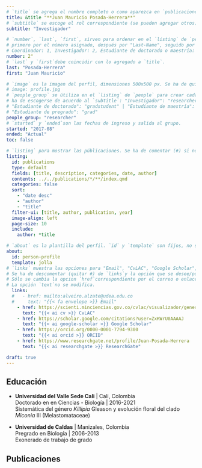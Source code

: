 ```yaml
---
# `title` se agrega el nombre completo o como aparezca en `publicaciones`.
title: &title "**Juan Mauricio Posada-Herrera**"
# `subtitle` se escoge el rol correspondiente (se pueden agregar otros), se eliminan los otros.
subtitle: "Investigador"

# `number`, `last`, `first`, sirven para ordenar en el `listing` de `people`.
# primero por el número asignado, después por "Last-Name", seguido por "First Name"
# Coordinador: 1, Investigador: 2, Estudiante de doctorado o maestría: 3, Estudiante de pregrado: 4
number: 2"
# `last` y `first`debe coincidir con lo agregado a `title`.
last: "Posada-Herrera"
first: "Juan Mauricio"

# `image` es la imagen del perfil, dimensiones 500x500 px. Se ha de quitar la #.
# image: profile.jpg
# `people_group` se útiliza en el `listing` de `people` para crear cada grupo
# ha de escogerse de acuerdo al `subtitle`: "Investigador": "researcher" 
# "Estudiante de doctorado": "gradstudent" | "Estudiante de maestría": "undergradstudent"
# "Estudiante de pregrado": "grad"
people_group: "researcher"
# `started` y `ended`son las fechas de ingreso y salida al grupo.
started: "2017-08"
ended: "Actual"
toc: false

# `listing` para mostrar las públicaciones. Se ha de comentar (#) si no hay publicacones.
listing: 
  id: publications
  type: default
  fields: [title, description, categories, date, author]
  contents: ../../publications/*/**/index.qmd
  categories: false
  sort:
    - "date desc"
    - "author"
    - "title"
  filter-ui: [title, author, publication, year]
  image-align: left
  page-size: 10
  include:
    author: *title

# `about` es la plantilla del perfil. `id` y `template` son fijos, no se cambian.
about:
  id: person-profile
  template: jolla
# `links` muestra las opciones para "Email", "CvLAC", "Google Scholar", "ORCID", "ResearchGate"
# Se ha de descomentar (quitar #) de `links`y la opción que se desee/pueda agregar
# Sólo se cambia la opcion `href`correspondiente por el correo o enlace adecuado.
# La opción `text`no se modifica.
  links:
  #   - href: mailto:alveiro.alzate@udea.edu.co
  #     text: "{{< fa envelope >}} Email"
    - href: https://scienti.minciencias.gov.co/cvlac/visualizador/generarCurriculoCv.do?cod_rh=0001405394
      text: "{{< ai cv >}} CvLAC"
    - href: https://scholar.google.com/citations?user=ZxKWrU0AAAAJ
      text: "{{< ai google-scholar >}} Google Scholar"
    - href: https://orcid.org/0000-0001-7794-9300
      text: "{{< ai orcid >}} ORCID"
    - href: https://www.researchgate.net/profile/Juan-Posada-Herrera
      text: "{{< ai researchgate >}} ResearchGate"

draft: true
---
```


:::{#person-profile}
:::

<!-- Justamente debajo de esta línea se agrega la descripción deseada. -->


<!-- Se agregan los capos de educación deseados. Siguiendo los ejemplos. Los campos no utilizados se pueden comentar o eliminar. -->
## Educación

-   **Universidad del Valle Sede Cali** \| Cali, Colombia\
    Doctorado en en Ciencias - Biología \| 2016-2021\
    Sistemática del género *Killipia* Gleason y evolución floral del clado *Miconia* III (Melastomataceae)

-   **Universidad de Caldas** \| Manizales, Colombia\
    Pregrado en Biología \| 2006-2013\
    Exonerado de trabajo de grado

<!-- No es necesario agregar las públicaciones manualmente. Se genera gracias al `listing` `publications`. Se puede eliminar o comentar si no hay publicaciones.-->
## Publicaciones

::: {#publications}
:::